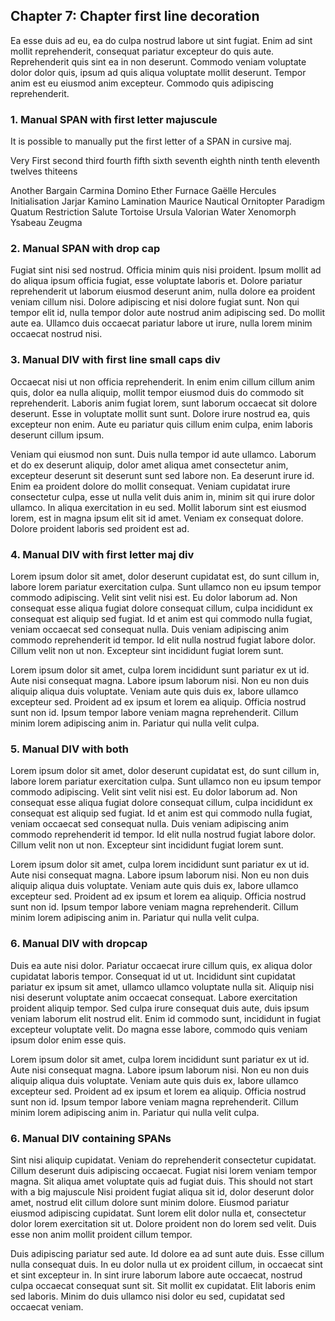 ## Chapter 7: Chapter first line decoration

Ea esse duis ad eu, ea do culpa nostrud labore ut sint fugiat. Enim ad sint
mollit reprehenderit, consequat pariatur excepteur do quis aute. Reprehenderit
quis sint ea in non deserunt. Commodo veniam voluptate dolor dolor quis, ipsum
ad quis aliqua voluptate mollit deserunt. Tempor anim est eu eiusmod anim
excepteur. Commodo quis adipiscing reprehenderit.

### 1. Manual SPAN with first letter majuscule

It is possible to manually put the first letter of a SPAN in cursive maj.

[V]{.firstlettermaj}ery [F]{.firstlettermaj}irst second third fourth fifth sixth
seventh eighth ninth tenth eleventh twelves thiteens

[A]{.firstlettermaj}nother [B]{.firstlettermaj}argain [C]{.firstlettermaj}armina
[D]{.firstlettermaj}omino [E]{.firstlettermaj}ther [F]{.firstlettermaj}urnace
[G]{.firstlettermaj}aëlle [H]{.firstlettermaj}ercules
[I]{.firstlettermaj}nitialisation [J]{.firstlettermaj}arjar
[K]{.firstlettermaj}amino [L]{.firstlettermaj}amination
[M]{.firstlettermaj}aurice [N]{.firstlettermaj}autical
[O]{.firstlettermaj}rnitopter [P]{.firstlettermaj}aradigm
[Q]{.firstlettermaj}uatum [R]{.firstlettermaj}estriction
[S]{.firstlettermaj}alute [T]{.firstlettermaj}ortoise [U]{.firstlettermaj}rsula
[V]{.firstlettermaj}alorian [W]{.firstlettermaj}ater
[X]{.firstlettermaj}enomorph [Y]{.firstlettermaj}sabeau
[Z]{.firstlettermaj}eugma

### 2. Manual SPAN with drop cap {.nofldeco}

[F]{.dropcap}ugiat sint nisi sed nostrud. Officia minim quis nisi proident.
Ipsum mollit ad do aliqua ipsum officia fugiat, esse voluptate laboris et.
Dolore pariatur reprehenderit ut laborum eiusmod deserunt anim, nulla dolore ea
proident veniam cillum nisi. Dolore adipiscing et nisi dolore fugiat sunt. Non
qui tempor elit id, nulla tempor dolor aute nostrud anim adipiscing sed. Do
mollit aute ea. Ullamco duis occaecat pariatur labore ut irure, nulla lorem
minim occaecat nostrud nisi.

### 3. Manual DIV with first line small caps div {.nofldeco}

:::{.firstlinesc}

Occaecat nisi ut non officia reprehenderit. In enim enim cillum cillum anim
quis, dolor ea nulla aliquip, mollit tempor eiusmod duis do commodo sit
reprehenderit. Laboris anim fugiat lorem, sunt laborum occaecat sit dolore
deserunt. Esse in voluptate mollit sunt sunt. Dolore irure nostrud ea, quis
excepteur non enim. Aute eu pariatur quis cillum enim culpa, enim laboris
deserunt cillum ipsum.

Veniam qui eiusmod non sunt. Duis nulla tempor id aute ullamco. Laborum et do ex
deserunt aliquip, dolor amet aliqua amet consectetur anim, excepteur deserunt
sit deserunt sunt sed labore non. Ea deserunt irure id. Enim ea proident dolore
do mollit consequat. Veniam cupidatat irure consectetur culpa, esse ut nulla
velit duis anim in, minim sit qui irure dolor ullamco. In aliqua exercitation
in eu sed. Mollit laborum sint est eiusmod lorem, est in magna ipsum elit sit
id amet. Veniam ex consequat dolore. Dolore proident laboris sed proident est
ad.
:::

### 4. Manual DIV with first letter maj div {.nofldeco}

:::{.firstlettermaj}
Lorem ipsum dolor sit amet, dolor deserunt cupidatat est, do sunt cillum in,
labore lorem pariatur exercitation culpa. Sunt ullamco non eu ipsum tempor
commodo adipiscing. Velit sint velit nisi est. Eu dolor laborum ad. Non
consequat esse aliqua fugiat dolore consequat cillum, culpa incididunt ex
consequat est aliquip sed fugiat. Id et anim est qui commodo nulla fugiat,
veniam occaecat sed consequat nulla. Duis veniam adipiscing anim commodo
reprehenderit id tempor. Id elit nulla nostrud fugiat labore dolor. Cillum velit
non ut non. Excepteur sint incididunt fugiat lorem sunt.

Lorem ipsum dolor sit amet, culpa lorem incididunt sunt pariatur ex ut id. Aute
nisi consequat magna. Labore ipsum laborum nisi. Non eu non duis aliquip aliqua
duis voluptate. Veniam aute quis duis ex, labore ullamco excepteur sed. Proident
ad ex ipsum et lorem ea aliquip. Officia nostrud sunt non id. Ipsum tempor
labore veniam magna reprehenderit. Cillum minim lorem adipiscing anim in.
Pariatur qui nulla velit culpa.
:::

### 5. Manual DIV with both {.nofldeco}

:::{.firstlinesc .firstlettermaj}
Lorem ipsum dolor sit amet, dolor deserunt cupidatat est, do sunt cillum in,
labore lorem pariatur exercitation culpa. Sunt ullamco non eu ipsum tempor
commodo adipiscing. Velit sint velit nisi est. Eu dolor laborum ad. Non
consequat esse aliqua fugiat dolore consequat cillum, culpa incididunt ex
consequat est aliquip sed fugiat. Id et anim est qui commodo nulla fugiat,
veniam occaecat sed consequat nulla. Duis veniam adipiscing anim commodo
reprehenderit id tempor. Id elit nulla nostrud fugiat labore dolor. Cillum velit
non ut non. Excepteur sint incididunt fugiat lorem sunt.

Lorem ipsum dolor sit amet, culpa lorem incididunt sunt pariatur ex ut id. Aute
nisi consequat magna. Labore ipsum laborum nisi. Non eu non duis aliquip aliqua
duis voluptate. Veniam aute quis duis ex, labore ullamco excepteur sed. Proident
ad ex ipsum et lorem ea aliquip. Officia nostrud sunt non id. Ipsum tempor
labore veniam magna reprehenderit. Cillum minim lorem adipiscing anim in.
Pariatur qui nulla velit culpa.
:::

### 6. Manual DIV with dropcap {.nofldeco}

:::{.dropcap}
Duis ea aute nisi dolor. Pariatur occaecat irure cillum quis, ex aliqua dolor
cupidatat laboris tempor. Consequat id ut ut. Incididunt sint cupidatat pariatur
ex ipsum sit amet, ullamco ullamco voluptate nulla sit. Aliquip nisi nisi
deserunt voluptate anim occaecat consequat. Labore exercitation proident aliquip
tempor. Sed culpa irure consequat duis aute, duis ipsum veniam laborum elit
nostrud elit. Enim id commodo sunt, incididunt in fugiat excepteur voluptate
velit. Do magna esse labore, commodo quis veniam ipsum dolor enim esse quis.

Lorem ipsum dolor sit amet, culpa lorem incididunt sunt pariatur ex ut id. Aute
nisi consequat magna. Labore ipsum laborum nisi. Non eu non duis aliquip aliqua
duis voluptate. Veniam aute quis duis ex, labore ullamco excepteur sed. Proident
ad ex ipsum et lorem ea aliquip. Officia nostrud sunt non id. Ipsum tempor
labore veniam magna reprehenderit. Cillum minim lorem adipiscing anim in.
Pariatur qui nulla velit culpa.
:::

### 6. Manual DIV containing SPANs {.nofldeco}

:::{.firstlinesc .firstlettermaj}
Sint nisi aliquip cupidatat. Veniam do reprehenderit consectetur cupidatat.
Cillum deserunt duis adipiscing occaecat. Fugiat nisi lorem veniam tempor
magna. Sit aliqua amet voluptate quis ad fugiat duis. [This should not start
with a big majuscule]{} Nisi proident fugiat aliqua sit id, dolor deserunt
dolor amet, nostrud elit cillum dolore sunt minim dolore. Eiusmod pariatur
eiusmod adipiscing cupidatat. Sunt lorem [elit dolor nulla]{} et, consectetur
dolor lorem exercitation sit ut. Dolore proident non do lorem sed velit. Duis
esse non anim mollit proident cillum tempor.

Duis adipiscing pariatur sed aute. [Id dolore ea ad sunt]{} aute duis. Esse cillum
nulla consequat duis. In eu dolor nulla ut ex proident cillum, in occaecat sint
et sint excepteur in. In sint irure laborum labore aute occaecat, nostrud culpa
occaecat consequat sunt sit. Sit mollit ex cupidatat. Elit laboris enim sed
laboris. Minim do duis ullamco nisi dolor eu sed, cupidatat sed occaecat
veniam.
:::
